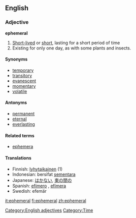 ==English==

=== Adjective ===
'''ephemeral'''
# [[Short-lived]] or [[short]], lasting for a short period of time
# Existing for only one day, as with some plants and insects.

==== Synonyms ====
*[[temporary]]
*[[transitory]]
*[[evanescent]]
*[[momentary]]
*[[volatile]]

==== Antonyms ====
*[[permanent]]
*[[eternal]]
*[[everlasting]]

====Related terms====
*[[ephemera]]

==== Translations ====
*Finnish: [[lyhytaikainen]] (1)
*Indonesian: bersifat [[sementara]]
*Japanese: [[はかない]], [[束の間の]]
*Spanish: [[efímero]] {{m}}, [[efímera]] {{f}}
*Swedish: efemär

[[Category:English adjectives]]
[[Category:Time]]

[[it:ephemeral]]
[[fi:ephemeral]]
[[zh:ephemeral]]